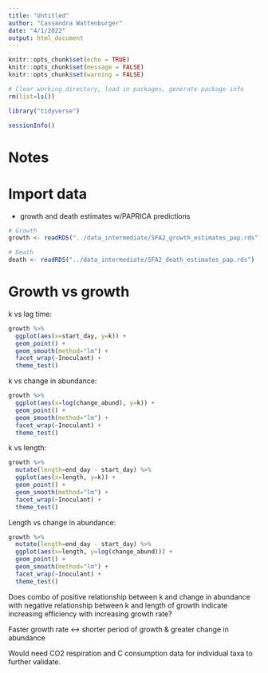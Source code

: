 ```yaml
---
title: "Untitled"
author: "Cassandra Wattenburger"
date: "4/1/2022"
output: html_document
---
```


```r
knitr::opts_chunk$set(echo = TRUE)
knitr::opts_chunk$set(message = FALSE)
knitr::opts_chunk$set(warning = FALSE)
```

```r
# Clear working directory, load in packages, generate package info
rm(list=ls())

library("tidyverse")

sessionInfo()
```

# Notes

# Import data

* growth and death estimates w/PAPRICA predictions

```r
# Growth
growth <- readRDS("../data_intermediate/SFA2_growth_estimates_pap.rds")

# Death
death <- readRDS("../data_intermediate/SFA2_death_estimates_pap.rds")
```

# Growth vs growth

k vs lag time:

```r
growth %>% 
  ggplot(aes(x=start_day, y=k)) +
  geom_point() +
  geom_smooth(method="lm") +
  facet_wrap(~Inoculant) +
  theme_test() 
```

k vs change in abundance:

```r
growth %>% 
  ggplot(aes(x=log(change_abund), y=k)) +
  geom_point() +
  geom_smooth(method="lm") +
  facet_wrap(~Inoculant) +
  theme_test() 
```

k vs length:

```r
growth %>% 
  mutate(length=end_day - start_day) %>% 
  ggplot(aes(x=length, y=k)) +
  geom_point() +
  geom_smooth(method="lm") +
  facet_wrap(~Inoculant) +
  theme_test() 
```

Length vs change in abundance:

```r
growth %>% 
  mutate(length=end_day - start_day) %>% 
  ggplot(aes(x=length, y=log(change_abund))) +
  geom_point() +
  geom_smooth(method="lm") +
  facet_wrap(~Inoculant) +
  theme_test() 
```

Does combo of positive relationship between k and change in abundance with negative relationship between k and length of growth indicate increasing efficiency with increasing growth rate?

Faster growth rate <-> shorter period of growth & greater change in abundance

Would need CO2 respiration and C consumption data for individual taxa to further validate.

